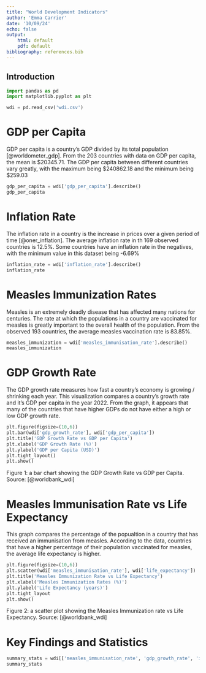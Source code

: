 ```yaml
---
title: "World Development Indicators"
author: 'Emma Carrier'
date: '10/09/24'
echo: false
output:
    html: default
    pdf: default
bibliography: references.bib
---
```


## Introduction

```python
import pandas as pd
import matplotlib.pyplot as plt

wdi = pd.read_csv('wdi.csv')
```

# GDP per Capita
GDP per capita is a country's GDP divided by its total population [@worldometer_gdp]. From the 203 countries with data on GDP per capita, the mean is $20345.71. The GDP per capita between different countries vary greatly, with the maximum being $240862.18 and the minimum being $259.03
```python
gdp_per_capita = wdi['gdp_per_capita'].describe()
gdp_per_capita
```

# Inflation Rate
The inflation rate in a country is the increase in prices over a given period of time [@oner_inflation]. The average inflation rate in th 169 observed countries is 12.5%. Some countries have an inflation rate in the negatives, with the minimum value in this dataset being -6.69%
```python
inflation_rate = wdi['inflation_rate'].describe()
inflation_rate
```

# Measles Immunization Rates
Measles is an extremely deadly disease that has affected many nations for centuries. The rate at which the populations in a country are vaccinated for measles is greatly important to the overall health of the population. From the observed 193 countries, the average measles vaccination rate is 83.85%.
```python
measles_immunization = wdi['measles_immunisation_rate'].describe()
measles_immunization
```

# GDP Growth Rate
The GDP growth rate measures how fast a country's economy is growing / shrinking each year. This visualization compares a country's growth rate and it's GDP per capita in the year 2022. From the graph, it appears that many of the countries that have higher GDPs do not have either a high or low GDP growth rate.
```python
plt.figure(figsize=(10,6))
plt.bar(wdi['gdp_growth_rate'], wdi['gdp_per_capita'])
plt.title('GDP Growth Rate vs GDP per Capita')
plt.xlabel('GDP Growth Rate (%)')
plt.ylabel('GDP per Capita (USD)')
plt.tight_layout()
plt.show()
```
Figure 1: a bar chart showing the GDP Growth Rate vs GDP per Capita. Source: [@worldbank_wdi]

# Measles Immunisation Rate vs Life Expectancy
This graph compares the percentage of the popualtion in a country that has received an immunisation from measles. According to the data, countries that have a higher percentage of their population vaccinated for measles, the average life expectancy is higher.
```python
plt.figure(figsize=(10,6))
plt.scatter(wdi['measles_immunisation_rate'], wdi['life_expectancy'])
plt.title('Measles Immunization Rate vs Life Expectancy')
plt.xlabel('Measles Immunization Rates (%)')
plt.ylabel('Life Expectancy (years)')
plt.tight_layout
plt.show()
```
Figure 2: a scatter plot showing the Measles Immunization rate vs Life Expectancy. Source: [@worldbank_wdi]

# Key Findings and Statistics
```python
summary_stats = wdi[['measles_immunisation_rate', 'gdp_growth_rate', 'inflation_rate']].describe()
summary_stats
```